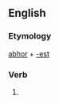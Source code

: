 ==English==

===Etymology===
[[abhor]] + [[-est]]

===Verb===
'''{{PAGENAME}}'''

# {{second-person singular of|[[accord]]}}